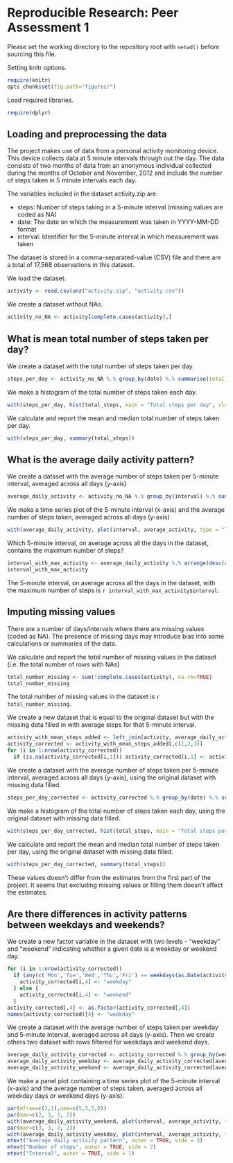 # Reproducible Research: Peer Assessment 1

Please set the working directory to the repository root with `setwd()` before sourcing this file.

Setting knitr options.
``` r
require(knitr)
opts_chunk$set(fig.path="figures/")
```

Load required libraries.
```r
require(dplyr)
```

## Loading and preprocessing the data

The project makes use of data from a personal activity monitoring device.
This device collects data at 5 minute intervals through out the day.
The data consists of two months of data from an anonymous individual collected
during the months of October and November, 2012 and include the number of steps
taken in 5 minute intervals each day.

The variables included in the dataset activity.zip are:

* steps: Number of steps taking in a 5-minute interval (missing values are coded as NA)
* date: The date on which the measurement was taken in YYYY-MM-DD format
* interval: Identifier for the 5-minute interval in which measurement was taken

The dataset is stored in a comma-separated-value (CSV) file and there are a total
of 17,568 observations in this dataset.

We load the dataset.
```r
activity <- read.csv(unz("activity.zip", "activity.csv"))
```

We create a dataset without NAs.
```r
activity_no_NA <- activity[complete.cases(activity),]
```

## What is mean total number of steps taken per day?

We create a dataset with the total number of steps taken per day.
```r
steps_per_day <- activity_no_NA %.% group_by(date) %.% summarise(total_steps = sum(steps))
```

We make a histogram of the total number of steps taken each day.
```r
with(steps_per_day, hist(total_steps, main = "Total steps per day", xlab = ""))
```

We calculate and report the mean and median total number of steps taken per day.
```r
with(steps_per_day, summary(total_steps))
```

## What is the average daily activity pattern?

We create a dataset with the average number of steps taken per 5-minute interval,
averaged across all days (y-axis)
```r
average_daily_activity <- activity_no_NA %.% group_by(interval) %.% summarise(average_activity = mean(steps))
```

We make a time series plot of the 5-minute interval (x-axis) and the average
number of steps taken, averaged across all days (y-axis)
```r
with(average_daily_activity, plot(interval, average_activity, type = "l", main = "Average daily activity pattern", xlab = "Interval", ylab = "Number of steps"))
```

Which 5-minute interval, on average across all the days in the dataset, contains
the maximum number of steps?
```r
interval_with_max_activity <- average_daily_activity %.% arrange(desc(average_activity)) %.% head(1)
interval_with_max_activity
```
The 5-minute interval, on average across all the days in the dataset, with the
maximum number of steps is `r interval_with_max_activity$interval`.

## Imputing missing values

There are a number of days/intervals where there are missing values (coded as NA).
The presence of missing days may introduce bias into some calculations or summaries
of the data.

We calculate and report the total number of missing values in the dataset
(i.e. the total number of rows with NAs)
```r
total_number_missing <- sum(!complete.cases(activity), na.rm=TRUE)
total_number_missing
```
The total number of missing values in the dataset is `r total_number_missing`.

We create a new dataset that is equal to the original dataset but with the missing data filled in
with average steps for that 5-minute interval.
```r
activity_with_mean_steps_added <- left_join(activity, average_daily_activity)
activity_corrected <- activity_with_mean_steps_added[,c(1,2,3)]
for (i in 1:nrow(activity_corrected))
  if (is.na(activity_corrected[i,1])) activity_corrected[i,1] <- activity_with_mean_steps_added[i,4]
```

We create a dataset with the average number of steps taken per 5-minute interval,
averaged across all days (y-axis), using the original dataset with missing data filled.
```r
steps_per_day_corrected <- activity_corrected %.% group_by(date) %.% summarise(total_steps = sum(steps))
```

We make a histogram of the total number of steps taken each day, using the original
dataset with missing data filled.
```r
with(steps_per_day_corrected, hist(total_steps, main = "Total steps per day", xlab = ""))
```

We calculate and report the mean and median total number of steps taken per day,
using the original dataset with missing data filled.
```r
with(steps_per_day_corrected, summary(total_steps))
```

These values doesn't differ from the estimates from the first part of the project.
It seems that excluding missing values or filling them doesn't affect the estimates.

## Are there differences in activity patterns between weekdays and weekends?

We create a new factor variable in the dataset with two levels - "weekday" and "weekend"
indicating whether a given date is a weekday or weekend day.
```r
for (i in 1:nrow(activity_corrected))
  if (any(c('Mon','Tue','Wed','Thu','Fri') == weekdays(as.Date(activity_corrected[i,2]), abbreviate = TRUE))) {
    activity_corrected[i,4] <- "weekday"    
  } else {
    activity_corrected[i,4] <- "weekend"    
  }
activity_corrected[,4] <- as.factor(activity_corrected[,4])
names(activity_corrected)[4] <- "weekday"
```

We create a dataset with the average number of steps taken per weekday and 5-minute interval,
averaged across all days (y-axis). Then we create others two dataset with rows filtered
for weekdays and weekend days.
```r
average_daily_activity_corrected <- activity_corrected %.% group_by(weekday, interval) %.% summarise(average_activity = mean(steps))
average_daily_activity_weekday <- average_daily_activity_corrected[average_daily_activity_corrected$weekday == "weekday",]
average_daily_activity_weekend <- average_daily_activity_corrected[average_daily_activity_corrected$weekday == "weekend",]
```

We make a panel plot containing a time series plot of the 5-minute interval (x-axis)
and the average number of steps taken, averaged across all weekday days or weekend days (y-axis).
```r
par(mfrow=c(2,1),oma=c(5,5,5,0))
par(mar=c(2, 3, 3, 2))
with(average_daily_activity_weekend, plot(interval, average_activity, type = "l", main = "Weekend", xlab = "", ylab = ""))
par(mar=c(3, 3, 2, 2))
with(average_daily_activity_weekday, plot(interval, average_activity, type = "l", main = "Weekday", xlab = "", ylab = ""))
mtext("Average daily activity pattern", outer = TRUE, side = 3) 
mtext("Number of steps", outer = TRUE, side = 2)
mtext("Interval", outer = TRUE, side = 1) 
```

